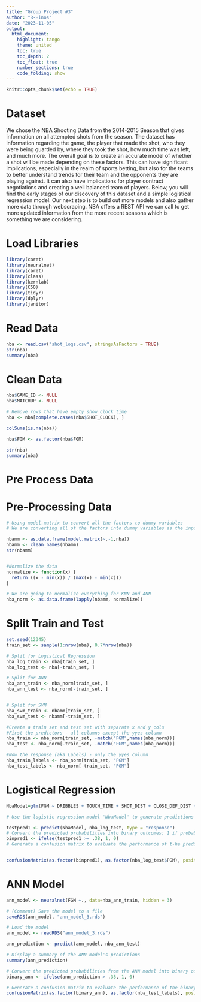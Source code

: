 ```yaml
---
title: "Group Project #3"
author: "R-Hinos"
date: "2023-11-05"
output: 
  html_document: 
    highlight: tango
    theme: united
    toc: true
    toc_depth: 2
    toc_float: true
    number_sections: true
    code_folding: show
---
```


```r
knitr::opts_chunk$set(echo = TRUE)
```

# Dataset

We chose the NBA Shooting Data from the 2014-2015 Season that gives information on all attempted shots from the season. The dataset has information regarding the game, the player that made the shot, who they were being guarded by, where they took the shot, how much time was left, and much more. The overall goal is to create an accurate model of whether a shot will be made depending on these factors. This can have significant implications, especially in the realm of sports betting, but also for the teams to better understand trends for their team and the opponents they are playing against. It can also have implications for player contract negotiations and creating a well balanced team of players. Below, you will find the early stages of our discovery of this dataset and a simple logistical regression model. Our next step is to build out more models and also gather more data through webscraping. NBA offers a REST API we can call to get more updated information from the more recent seasons which is something we are considering.


# Load Libraries
```r
library(caret)
library(neuralnet)
library(caret)
library(class)
library(kernlab)
library(C50)
library(tidyr)
library(dplyr)
library(janitor)
```


# Read Data
```r
nba <- read.csv("shot_logs.csv", stringsAsFactors = TRUE)
str(nba)
summary(nba)
```

# Clean Data
```r
nba$GAME_ID <- NULL
nba$MATCHUP <- NULL

# Remove rows that have empty show clock time 
nba <- nba[complete.cases(nba$SHOT_CLOCK), ]

colSums(is.na(nba))

nba$FGM <- as.factor(nba$FGM)

str(nba)
summary(nba)
```

# Pre Process Data
# Pre-Processing Data
```r
# Using model.matrix to convert all the factors to dummy variables
# We are converting all of the factors into dummy variables as the input into knn has to be numeric

nbamm <- as.data.frame(model.matrix(~.-1,nba))
nbamm <- clean_names(nbamm)
str(nbamm)


#Normalize the data
normalize <- function(x) {
  return ((x - min(x)) / (max(x) - min(x)))
}

# We are going to normalize everything for KNN and ANN
nba_norm <- as.data.frame(lapply(nbamm, normalize))

```


# Split Train and Test 
```r

set.seed(12345)
train_set <- sample(1:nrow(nba), 0.7*nrow(nba)) 

# Split for Logistical Regression 
nba_log_train <- nba[train_set, ]
nba_log_test <- nba[-train_set, ]

# Split for ANN
nba_ann_train <- nba_norm[train_set, ]
nba_ann_test <- nba_norm[-train_set, ]


# Split for SVM
nba_svm_train <- nbamm[train_set, ]
nba_svm_test <- nbamm[-train_set, ]

#Create a train set and test set with separate x and y cols
#First the predictors - all columns except the yyes column
nba_train <- nba_norm[train_set, -match("FGM",names(nba_norm))]
nba_test <- nba_norm[-train_set, -match("FGM",names(nba_norm))]

#Now the response (aka Labels) - only the yyes column
nba_train_labels <- nba_norm[train_set, "FGM"]
nba_test_labels <- nba_norm[-train_set, "FGM"]


```


# Logistical Regression 
```r

NbaModel=glm(FGM ~ DRIBBLES + TOUCH_TIME + SHOT_DIST + CLOSE_DEF_DIST + SHOT_CLOCK,data=nba_log_train,family="binomial")

# Use the logistic regression model 'NbaModel' to generate predictions on the test dataset

testpred1 <- predict(NbaModel, nba_log_test, type = "response")
# Convert the predicted probabilities into binary outcomes: 1 if probability >= 0.38, otherwise 0
binpred1 <- ifelse(testpred1 >= .38, 1, 0)
# Generate a confusion matrix to evaluate the performance of t-he predictions against the actual test labels


confusionMatrix(as.factor(binpred1), as.factor(nba_log_test$FGM), positive = "1")

```

# ANN Model
```r
ann_model <- neuralnet(FGM ~., data=nba_ann_train, hidden = 3)

# (Comment) Save the model to a file
saveRDS(ann_model, "ann_model_3.rds")

# Load the model
ann_model <- readRDS("ann_model_3.rds")

ann_prediction <- predict(ann_model, nba_ann_test)

# Display a summary of the ANN model's predictions
summary(ann_prediction)

# Convert the predicted probabilities from the ANN model into binary outcomes: 1 if probability > 0.35, otherwise 0
binary_ann <- ifelse(ann_prediction > .35, 1, 0)

# Generate a confusion matrix to evaluate the performance of the binary predictions against the actual test labels
confusionMatrix(as.factor(binary_ann), as.factor(nba_test_labels), positive = "1")

```

